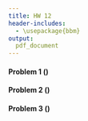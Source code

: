 ```yaml
---
title: HW 12
header-includes:
  - \usepackage{bbm}
output:
  pdf_document
---
```




#### Problem 1 ()




\pagebreak

#### Problem 2 ()





\pagebreak

#### Problem 3 ()







